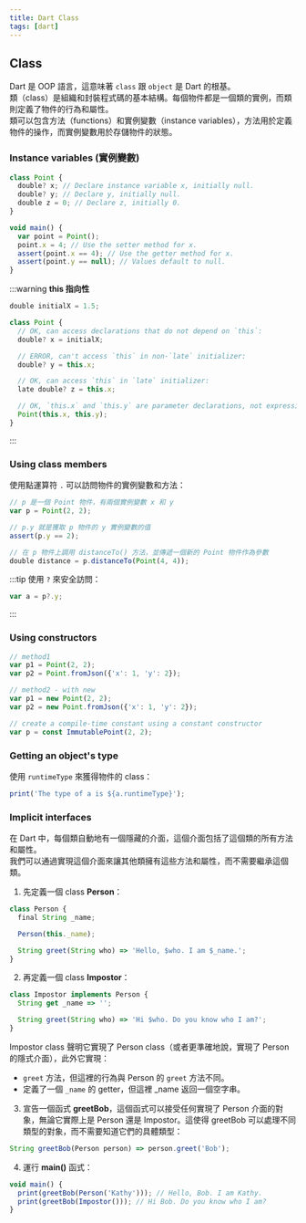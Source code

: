 ```yaml
---
title: Dart Class
tags: [dart]
---
```


## Class
Dart 是 OOP 語言，這意味著 `class` 跟 `object` 是 Dart 的根基。  
類（class）是組織和封裝程式碼的基本結構。每個物件都是一個類的實例，而類則定義了物件的行為和屬性。  
類可以包含方法（functions）和實例變數（instance variables），方法用於定義物件的操作，而實例變數用於存儲物件的狀態。

### Instance variables (實例變數)
```ts
class Point {
  double? x; // Declare instance variable x, initially null.
  double? y; // Declare y, initially null.
  double z = 0; // Declare z, initially 0.
}

void main() {
  var point = Point();
  point.x = 4; // Use the setter method for x.
  assert(point.x == 4); // Use the getter method for x.
  assert(point.y == null); // Values default to null.
}
```
:::warning
**this 指向性**
```ts
double initialX = 1.5;

class Point {
  // OK, can access declarations that do not depend on `this`:
  double? x = initialX;

  // ERROR, can't access `this` in non-`late` initializer:
  double? y = this.x;

  // OK, can access `this` in `late` initializer:
  late double? z = this.x;

  // OK, `this.x` and `this.y` are parameter declarations, not expressions:
  Point(this.x, this.y);
}
```
:::

### Using class members
使用點運算符 `.` 可以訪問物件的實例變數和方法：
```ts
// p 是一個 Point 物件，有兩個實例變數 x 和 y
var p = Point(2, 2);

// p.y 就是獲取 p 物件的 y 實例變數的值
assert(p.y == 2);

// 在 p 物件上調用 distanceTo() 方法，並傳遞一個新的 Point 物件作為參數
double distance = p.distanceTo(Point(4, 4));
```
:::tip
使用 `?` 來安全訪問：
```ts
var a = p?.y;
```
:::

### Using constructors
```ts
// method1
var p1 = Point(2, 2);
var p2 = Point.fromJson({'x': 1, 'y': 2});

// method2 - with new
var p1 = new Point(2, 2);
var p2 = new Point.fromJson({'x': 1, 'y': 2});

// create a compile-time constant using a constant constructor
var p = const ImmutablePoint(2, 2);
```

### Getting an object's type
使用 `runtimeType` 來獲得物件的 class：
```ts
print('The type of a is ${a.runtimeType}');
```

### Implicit interfaces
在 Dart 中，每個類自動地有一個隱藏的介面，這個介面包括了這個類的所有方法和屬性。  
我們可以通過實現這個介面來讓其他類擁有這些方法和屬性，而不需要繼承這個類。

1. 先定義一個 class **Person**：
```ts
class Person {
  final String _name;

  Person(this._name);

  String greet(String who) => 'Hello, $who. I am $_name.';
}
```
2. 再定義一個 class **Impostor**：
```ts
class Impostor implements Person {
  String get _name => '';

  String greet(String who) => 'Hi $who. Do you know who I am?';
}
```
Impostor class 聲明它實現了 Person class（或者更準確地說，實現了 Person 的隱式介面），此外它實現：  
- `greet` 方法，但這裡的行為與 Person 的 `greet` 方法不同。
- 定義了一個 `_name` 的 getter，但這裡 _name 返回一個空字串。

3. 宣告一個函式 **greetBob**，這個函式可以接受任何實現了 Person 介面的對象，無論它實際上是 Person 還是 Impostor。這使得 greetBob 可以處理不同類型的對象，而不需要知道它們的具體類型：
```ts
String greetBob(Person person) => person.greet('Bob');
```

4. 運行 **main()** 函式：
```ts
void main() {
  print(greetBob(Person('Kathy'))); // Hello, Bob. I am Kathy.
  print(greetBob(Impostor())); // Hi Bob. Do you know who I am?
}
```